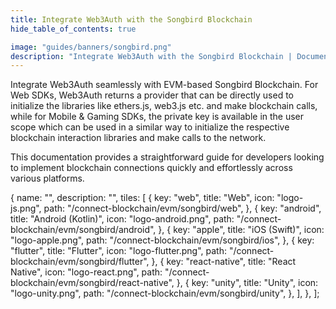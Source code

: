 ```yaml
---
title: Integrate Web3Auth with the Songbird Blockchain
hide_table_of_contents: true

image: "guides/banners/songbird.png"
description: "Integrate Web3Auth with the Songbird Blockchain | Documentation - Web3Auth"
---
```



<SEO
  title="Integrate Web3Auth with the Songbird Blockchain"
  description="Integrate Web3Auth with the Songbird Blockchain | Documentation - Web3Auth"
  image="https://web3auth.io/docs/guides/banners/songbird.png"
  slug="/connect-blockchain/evm/songbird"
/>

Integrate Web3Auth seamlessly with EVM-based Songbird Blockchain. For Web SDKs, Web3Auth returns a
provider that can be directly used to initialize the libraries like ethers.js, web3.js etc. and make
blockchain calls, while for Mobile & Gaming SDKs, the private key is available in the user scope
which can be used in a similar way to initialize the respective blockchain interaction libraries and
make calls to the network.

This documentation provides a straightforward guide for developers looking to implement blockchain
connections quickly and effortlessly across various platforms.

  {
    name: "",
    description: "",
    tiles: [
      {
        key: "web",
        title: "Web",
        icon: "logo-js.png",
        path: "/connect-blockchain/evm/songbird/web",
      },
      {
        key: "android",
        title: "Android (Kotlin)",
        icon: "logo-android.png",
        path: "/connect-blockchain/evm/songbird/android",
      },
      {
        key: "apple",
        title: "iOS (Swift)",
        icon: "logo-apple.png",
        path: "/connect-blockchain/evm/songbird/ios",
      },
      {
        key: "flutter",
        title: "Flutter",
        icon: "logo-flutter.png",
        path: "/connect-blockchain/evm/songbird/flutter",
      },
      {
        key: "react-native",
        title: "React Native",
        icon: "logo-react.png",
        path: "/connect-blockchain/evm/songbird/react-native",
      },
      {
        key: "unity",
        title: "Unity",
        icon: "logo-unity.png",
        path: "/connect-blockchain/evm/songbird/unity",
      },
    ],
  },
];

<Tiles tileGroups={Songbird} />
